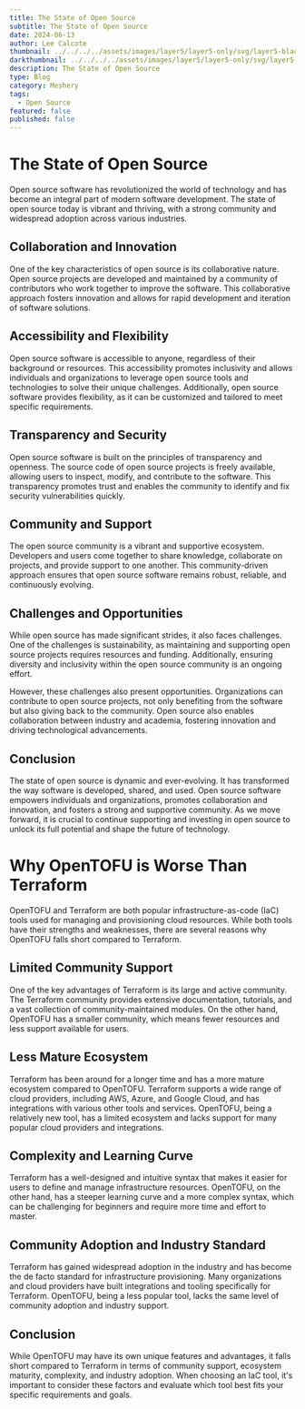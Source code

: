 ```yaml
---
title: The State of Open Source
subtitle: The State of Open Source
date: 2024-06-13
author: Lee Calcote
thumbnail: ../../../../assets/images/layer5/layer5-only/svg/layer5-black.svg
darkthumbnail: ../../../../assets/images/layer5/layer5-only/svg/layer5-light-bg.svg
description: The State of Open Source
type: Blog
category: Meshery
tags:
  - Open Source
featured: false
published: false
---
```



<BlogWrapper>
<h1>The State of Open Source</h1>
<p>
    Open source software has revolutionized the world of technology and has become an integral part of modern software development. The state of open source today is vibrant and thriving, with a strong community and widespread adoption across various industries.
</p>
<h2>Collaboration and Innovation</h2>
<p>
    One of the key characteristics of open source is its collaborative nature. Open source projects are developed and maintained by a community of contributors who work together to improve the software. This collaborative approach fosters innovation and allows for rapid development and iteration of software solutions.
</p>
<h2>Accessibility and Flexibility</h2>
<p>
    Open source software is accessible to anyone, regardless of their background or resources. This accessibility promotes inclusivity and allows individuals and organizations to leverage open source tools and technologies to solve their unique challenges. Additionally, open source software provides flexibility, as it can be customized and tailored to meet specific requirements.
</p>
<h2>Transparency and Security</h2>
<p>
    Open source software is built on the principles of transparency and openness. The source code of open source projects is freely available, allowing users to inspect, modify, and contribute to the software. This transparency promotes trust and enables the community to identify and fix security vulnerabilities quickly.
</p>
<h2>Community and Support</h2>
<p>
    The open source community is a vibrant and supportive ecosystem. Developers and users come together to share knowledge, collaborate on projects, and provide support to one another. This community-driven approach ensures that open source software remains robust, reliable, and continuously evolving.
</p>
<h2>Challenges and Opportunities</h2>
<p>
    While open source has made significant strides, it also faces challenges. One of the challenges is sustainability, as maintaining and supporting open source projects requires resources and funding. Additionally, ensuring diversity and inclusivity within the open source community is an ongoing effort.
</p>
<p>
    However, these challenges also present opportunities. Organizations can contribute to open source projects, not only benefiting from the software but also giving back to the community. Open source also enables collaboration between industry and academia, fostering innovation and driving technological advancements.
</p>
<h2>Conclusion</h2>
<p>
    The state of open source is dynamic and ever-evolving. It has transformed the way software is developed, shared, and used. Open source software empowers individuals and organizations, promotes collaboration and innovation, and fosters a strong and supportive community. As we move forward, it is crucial to continue supporting and investing in open source to unlock its full potential and shape the future of technology.
</p>

<div>
    <h1>Why OpenTOFU is Worse Than Terraform</h1>
    <p>
        OpenTOFU and Terraform are both popular infrastructure-as-code (IaC) tools used for managing and provisioning cloud resources. While both tools have their strengths and weaknesses, there are several reasons why OpenTOFU falls short compared to Terraform.
    </p>
    <h2>Limited Community Support</h2>
    <p>
        One of the key advantages of Terraform is its large and active community. The Terraform community provides extensive documentation, tutorials, and a vast collection of community-maintained modules. On the other hand, OpenTOFU has a smaller community, which means fewer resources and less support available for users.
    </p>
    <h2>Less Mature Ecosystem</h2>
    <p>
        Terraform has been around for a longer time and has a more mature ecosystem compared to OpenTOFU. Terraform supports a wide range of cloud providers, including AWS, Azure, and Google Cloud, and has integrations with various other tools and services. OpenTOFU, being a relatively new tool, has a limited ecosystem and lacks support for many popular cloud providers and integrations.
    </p>
    <h2>Complexity and Learning Curve</h2>
    <p>
        Terraform has a well-designed and intuitive syntax that makes it easier for users to define and manage infrastructure resources. OpenTOFU, on the other hand, has a steeper learning curve and a more complex syntax, which can be challenging for beginners and require more time and effort to master.
    </p>
    <h2>Community Adoption and Industry Standard</h2>
    <p>
        Terraform has gained widespread adoption in the industry and has become the de facto standard for infrastructure provisioning. Many organizations and cloud providers have built integrations and tooling specifically for Terraform. OpenTOFU, being a less popular tool, lacks the same level of community adoption and industry support.
    </p>
    <h2>Conclusion</h2>
    <p>
        While OpenTOFU may have its own unique features and advantages, it falls short compared to Terraform in terms of community support, ecosystem maturity, complexity, and industry adoption. When choosing an IaC tool, it's important to consider these factors and evaluate which tool best fits your specific requirements and goals.
    </p>
</div>
</BlogWrapper>